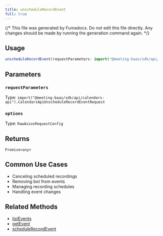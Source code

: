 ```yaml
---
title: unscheduleRecordEvent
full: true
---
```


{/* This file was generated by Fumadocs. Do not edit this file directly. Any changes should be made by running the generation command again. */}



## Usage

```typescript
unscheduleRecordEvent(requestParameters: import("@meeting-baas/sdk/api/calendars-api").CalendarsApiUnscheduleRecordEventRequest, options: RawAxiosRequestConfig): Promise<any>
```

## Parameters


### `requestParameters`

Type: `import("@meeting-baas/sdk/api/calendars-api").CalendarsApiUnscheduleRecordEventRequest`




### `options`

Type: `RawAxiosRequestConfig`




## Returns

`Promise<any>`



## Common Use Cases

- Canceling scheduled recordings
- Removing bot from events
- Managing recording schedules
- Handling event changes

## Related Methods

- [listEvents](./listevents.mdx)
- [getEvent](./getevent.mdx)
- [scheduleRecordEvent](./schedulerecordevent.mdx)
